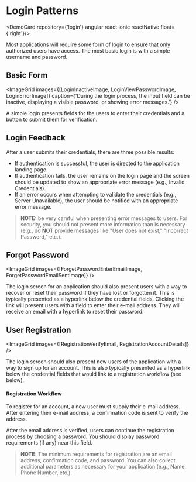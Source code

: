 



# Login Patterns

<DemoCard repository={'login'} angular react ionic reactNative float={'right'}/>

Most applications will require some form of login to ensure that only authorized users have access. The most basic login is with a simple username and password.

## Basic Form

<ImageGrid images={[LoginInactiveImage, LoginViewPasswordImage, LoginErrorImage]} caption={'During the login process, the input field can be inactive, displaying a visible password, or showing error messages.'} />

A simple login presents fields for the users to enter their credentials and a button to submit them for verification.

## Login Feedback

After a user submits their credentials, there are three possible results:
* If authentication is successful, the user is directed to the application landing page.
* If authentication fails, the user remains on the login page and the screen should be updated to show an appropriate error message (e.g., Invalid Credentials).
* If an error occurs when attempting to validate the credentials (e.g., Server Unavailable), the user should be notified with an appropriate error message.

> **NOTE:** be very careful when presenting error messages to users. For security, you should not present more information than is necessary (e.g., do **NOT** provide messages like "User does not exist," "Incorrect Password," etc.).

## Forgot Password

<ImageGrid images={[ForgetPasswordEnterEmailImage, ForgetPasswordEmailSentImage]} />

The login screen for an application should also present users with a way to recover or reset their password if they have lost or forgotten it. This is typically presented as a hyperlink below the credential fields. Clicking the link will present users with a field to enter their e-mail address. They will receive an email with a hyperlink to reset their password.

## User Registration

<ImageGrid images={[RegistrationVerifyEmail, RegistrationAccountDetails]} />

The login screen should also present new users of the application with a way to sign up for an account. This is also typically presented as a hyperlink below the credential fields that would link to a registration workflow (see below).

#### Registration Workflow
To register for an account, a new user must supply their e-mail address. After entering their e-mail address, a confirmation code is sent to verify the address.

After the email address is verified, users can continue the registration process by choosing a password. You should display password requirements (if any) near this field.

> **NOTE:** The minimum requirements for registration are an email address, confirmation code, and password. You can also collect additional parameters as necessary for your application (e.g., Name, Phone Number, etc.).
